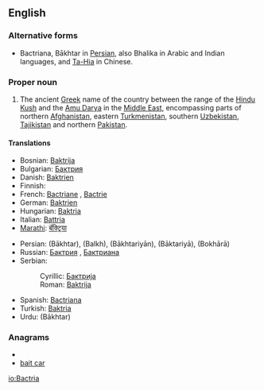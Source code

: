 ==English==

===Alternative forms===
* Bactriana, Bākhtar in [[Persian language|Persian]], also Bhalika in Arabic and Indian languages, and [[Ta-Hia]] in Chinese.

===Proper noun===
{{en-proper-noun}}
{{wikipedia}}

# The ancient [[Greek language|Greek]] name of the country between the range of the [[Hindu Kush]] and the [[Amu Darya]] in the [[Middle East]], encompassing parts of northern [[Afghanistan]], eastern [[Turkmenistan]], southern [[Uzbekistan]], [[Tajikistan]] and northern [[Pakistan]].

====Translations====
{{trans-top|Greek name for ancient country}}
* Bosnian: [[Baktrija]] {{f}}
* Bulgarian: [[Бактрия]] {{f}}
* Danish: [[Baktrien]]
* Finnish: {{t+|fi|Baktria}}
* French: [[Bactriane]] {{f}}, [[Bactrie]] {{f}}
* German: [[Baktrien]]
* Hungarian: [[Baktria]]
* Italian: [[Battria]]
* [[Marathi]]: [[बॅक्ट्रिया]]
{{trans-mid}}
* Persian: {{fa-Arab|[[باختر]]}} (Bākhtar), {{fa-Arab|[[بلخ]]}} (Balkh), {{fa-Arab|[[باختریان]]}} (Bākhtariyān), {{fa-Arab|[[باکتریا]]}} (Bāktariyā), {{fa-Arab|[[بخارا]]}} (Bokhārā)
* Russian: [[Бактрия]] {{f}}, [[Бактриана]] {{f}}
* Serbian:
*: Cyrillic: [[Бактрија]] {{f}}
*: Roman: [[Baktrija]] {{f}}
* Spanish: [[Bactriana]] {{f}}
* Turkish: [[Baktria]]
* Urdu: {{ur-Arab|[[باختر]]}} (Bākhtar)
{{trans-bottom}}

===Anagrams===
* {{alphagram|aabcirt}}
* [[bait car#English|bait car]]


[[io:Bactria]]